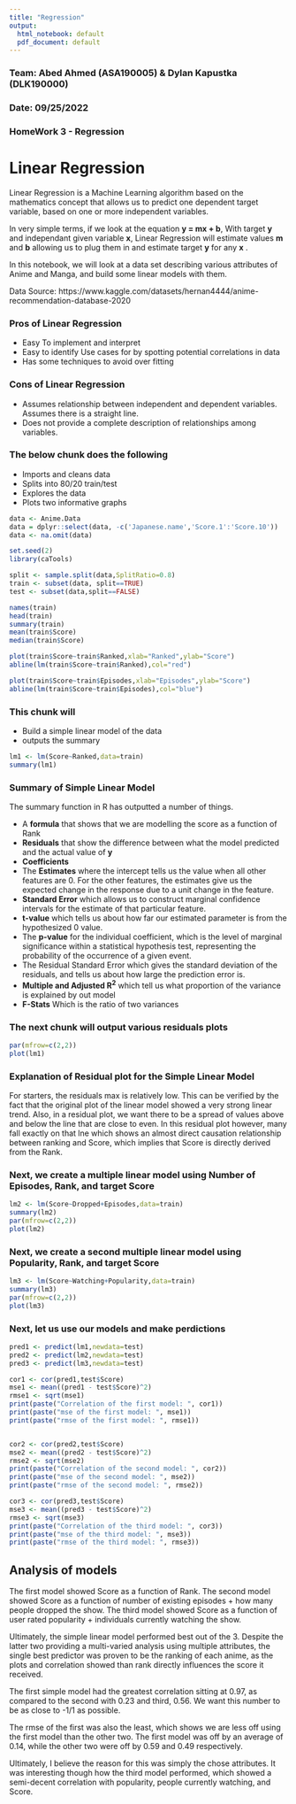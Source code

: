 ---
title: "Regression"
output:
  html_notebook: default
  pdf_document: default
---
### Team: Abed Ahmed (ASA190005) & Dylan Kapustka (DLK190000)
### Date: 09/25/2022
### HomeWork 3 - Regression

# Linear Regression

Linear Regression is a Machine Learning algorithm based on the mathematics concept that allows us
to predict one dependent target variable, based on one or more independent variables.

In very simple terms, if we look at the equation **y = mx + b**, With target **y** and independant given variable **x**, Linear Regression will estimate values **m** and **b** allowing us to plug them in and estimate target **y** 
for any **x** .

In this notebook, we will look at a data set describing various attributes of Anime and Manga, and build some linear
models with them.

Data Source: https://www.kaggle.com/datasets/hernan4444/anime-recommendation-database-2020

### Pros of Linear Regression
- Easy To implement and interpret
- Easy to identify Use cases for by spotting potential correlations in data
- Has some techniques to avoid over fitting

### Cons of Linear Regression
- Assumes relationship between independent and dependent variables. Assumes there is a straight line.
- Does not provide a complete description of relationships among variables. 

### The below chunk does the following

- Imports and cleans data
- Splits into 80/20 train/test
- Explores the data
- Plots two informative graphs


``` {r}

data <- Anime.Data
data = dplyr::select(data, -c('Japanese.name','Score.1':'Score.10'))
data <- na.omit(data)

set.seed(2)
library(caTools)

split <- sample.split(data,SplitRatio=0.8)
train <- subset(data, split==TRUE)
test <- subset(data,split==FALSE)

names(train)
head(train)
summary(train)
mean(train$Score)
median(train$Score)

plot(train$Score~train$Ranked,xlab="Ranked",ylab="Score")
abline(lm(train$Score~train$Ranked),col="red")

plot(train$Score~train$Episodes,xlab="Episodes",ylab="Score")
abline(lm(train$Score~train$Episodes),col="blue")

```

### This chunk will
- Build a simple linear model of the data
- outputs the summary

``` {r}
lm1 <- lm(Score~Ranked,data=train)
summary(lm1)
```


### Summary of Simple Linear Model

The summary function in R has outputted a number of things.

- A **formula** that shows that we are modelling the score as a function of Rank
- **Residuals** that show the difference between what the model predicted and the actual value of **y**
- **Coefficients**
- The **Estimates** where the intercept tells us the value when all other features are 0. For the other features, the estimates give us the expected change in the response due to a unit change in the feature.
- **Standard Error** which allows us to construct marginal confidence intervals for the estimate of that particular feature.
- **t-value** which tells us about how far our estimated parameter is from the hypothesized 0 value.
- The **p-value** for the individual coefficient, which is the level of marginal significance within a statistical hypothesis test, representing the probability of the occurrence of a given event.
- The Residual Standard Error which gives the standard deviation of the residuals, and tells us about how large the prediction error is.
- **Multiple and Adjusted R^2^** which tell us what proportion of the variance is explained by out model
- **F-Stats** Which is the ratio of two variances

### The next chunk will output various residuals plots

``` {r}
par(mfrow=c(2,2))
plot(lm1)
```


### Explanation of Residual plot for the Simple Linear Model

For starters, the residuals max is relatively low. This can be verified by the fact that the original plot of the
linear model showed a very strong linear trend. Also, in a residual plot, we want there to be a spread of values
above and below the line that are close to even. In this residual plot however, many fall exactly on that lne which shows an almost direct causation relationship between ranking and Score, which implies that Score is directly derived
from the Rank.

### Next, we create a multiple linear model using Number of Episodes, Rank, and target Score

```{r}
lm2 <- lm(Score~Dropped+Episodes,data=train)
summary(lm2)
par(mfrow=c(2,2))
plot(lm2)
```


### Next, we create a second multiple linear model using Popularity, Rank, and target Score

```{r}
lm3 <- lm(Score~Watching+Popularity,data=train)
summary(lm3)
par(mfrow=c(2,2))
plot(lm3)
```

### Next, let us use our models and make perdictions

```{r}
pred1 <- predict(lm1,newdata=test)
pred2 <- predict(lm2,newdata=test)
pred3 <- predict(lm3,newdata=test)

cor1 <- cor(pred1,test$Score)
mse1 <- mean((pred1 - test$Score)^2)
rmse1 <- sqrt(mse1)
print(paste("Correlation of the first model: ", cor1))
print(paste("mse of the first model: ", mse1))
print(paste("rmse of the first model: ", rmse1))


cor2 <- cor(pred2,test$Score)
mse2 <- mean((pred2 - test$Score)^2)
rmse2 <- sqrt(mse2)
print(paste("Correlation of the second model: ", cor2))
print(paste("mse of the second model: ", mse2))
print(paste("rmse of the second model: ", rmse2))

cor3 <- cor(pred3,test$Score)
mse3 <- mean((pred3 - test$Score)^2)
rmse3 <- sqrt(mse3)
print(paste("Correlation of the third model: ", cor3))
print(paste("mse of the third model: ", mse3))
print(paste("rmse of the third model: ", rmse3))
```

 
## Analysis of models
The first model showed Score as a function of Rank.
The second model showed Score as a function of number of existing episodes + how many people dropped the show.
The third model showed Score as a function  of user rated popularity + individuals currently watching the show.

Ultimately, the simple linear model performed best out of the 3. Despite the latter two providing a multi-varied
analysis using multiple attributes, the single best predictor was proven to be the ranking of each anime, as the plots and correlation showed than rank directly influences the score it received.

The first simple model had the greatest correlation sitting at 0.97, as compared to the second with 0.23 and third, 0.56. We want this number to be as close to -1/1 as possible.

The rmse of the first was also the least, which shows we are less off using the first model than the other two. The first model was off by an average of 0.14, while the other two were off by 0.59 and 0.49 respectively.

Ultimately, I believe the reason for this was simply the chose attributes. It was interesting though how the 
third model performed, which showed a semi-decent correlation with popularity, people currently watching, and Score.

